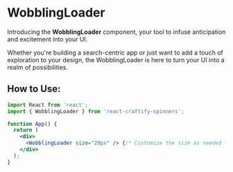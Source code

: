 
<Meta title="Spinners/WobblingLoader" component={WobblingLoader} />

# WobblingLoader

Introducing the **WobblingLoader** component, your tool to infuse anticipation and excitement into your UI.  

Whether you're building a search-centric app or just want to add a touch of exploration to your design, the WobblingLoader is here to turn your UI into a realm of possibilities.

## How to Use:

```jsx
import React from 'react';
import { WobblingLoader } from 'react-craftify-spinners';

function App() {
  return (
    <div>
      <WobblingLoader size="20px" /> {/* Customize the size as needed */}
    </div>
  );
}
